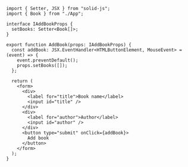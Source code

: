 ```tsx
import { Setter, JSX } from "solid-js";
import { Book } from "./App";

interface IAddBookProps {
  setBooks: Setter<Book[]>;
}

export function AddBook(props: IAddBookProps) {
  const addBook: JSX.EventHandler<HTMLButtonElement, MouseEvent> = (event) => {
    event.preventDefault();
    props.setBooks([]);
  };

  return (
    <form>
      <div>
        <label for="title">Book name</label>
        <input id="title" />
      </div>
      <div>
        <label for="author">Author</label>
        <input id="author" />
      </div>
      <button type="submit" onClick={addBook}>
        Add book
      </button>
    </form>
  );
}
```

